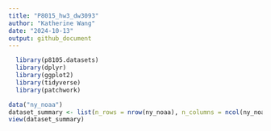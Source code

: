 ```yaml
---
title: "P8015_hw3_dw3093"
author: "Katherine Wang"
date: "2024-10-13"
output: github_document
---
```

```r
  library(p8105.datasets)
  library(dplyr)
  library(ggplot2)
  library(tidyverse)
  library(patchwork)
```


```r
data("ny_noaa")
dataset_summary <- list(n_rows = nrow(ny_noaa), n_columns = ncol(ny_noaa), column_names = colnames(ny_noaa))
view(dataset_summary)
```

